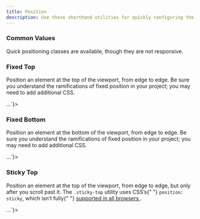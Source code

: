 ```yaml
---
title: Position
description: Use these shorthand utilities for quickly configuring the position of an element.
---
```



<h3 id="common-values" className="h2 font-weight-bold mt-3">
  Common Values
  <a
    className="header-link text-light text-decoration-none font-weight-normal"
    href="#common-values"
    aria-label="anchor"
  ></a>
</h3>
<p>Quick positioning classes are available, though they are not responsive.</p>

<CodeHighlight code={PositionBasic}></CodeHighlight>

<h3 id="fixed-top" className="h2 font-weight-bold mt-3">
  Fixed Top
  <a
    className="header-link text-light text-decoration-none font-weight-normal"
    href="#fixed-top"
    aria-label="anchor"
  ></a>
</h3>
<p>
  Position an element at the top of the viewport, from edge to edge. Be sure you
  understand the ramifications of fixed position in your project; you may need
  to add additional CSS.
</p>
<CodeHighlight code={`<div className="fixed-top">...</div>`}></CodeHighlight>

<h3 id="fixed-bottom" className="h2 font-weight-bold mt-3">
  Fixed Bottom
  <a
    className="header-link text-light text-decoration-none font-weight-normal"
    href="#fixed-bottom"
    aria-label="anchor"
  ></a>
</h3>
<p>
  Position an element at the bottom of the viewport, from edge to edge. Be sure
  you understand the ramifications of fixed position in your project; you may
  need to add additional CSS.
</p>
<CodeHighlight code={`<div className="fixed-bottom">...</div>`}></CodeHighlight>

<h3 id="sticky-top" className="h2 font-weight-bold mt-3">
  Sticky Top
  <a
    className="header-link text-light text-decoration-none font-weight-normal"
    href="#sticky-top"
    aria-label="anchor"
  ></a>
</h3>
<p>
  Position an element at the top of the viewport, from edge to edge, but only
  after you scroll past it. The <code>.sticky-top</code> utility uses CSS’s{" "}
  <code>position: sticky</code>, which isn’t fully{" "}
  <a href="https://caniuse.com/css-sticky" target="_blank" rel="noopener">
    supported in all browsers
  </a>
  .
</p>
<CodeHighlight code={`<div className="sticky-top">...</div>`}></CodeHighlight>
